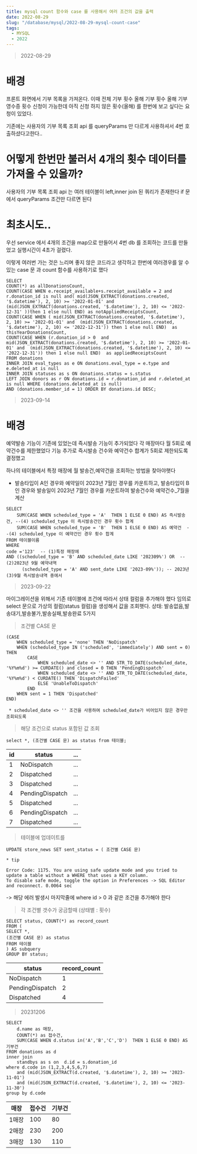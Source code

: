 ```yaml
---
title: mysql count 함수와 case 를 사용해서 여러 조건의 값을 출력
date: 2022-08-29
slug: "/database/mysql/2022-08-29-mysql-count-case"
tags:
  - MYSQL
  - 2022
---
```


> 2022-08-29
# 배경
프론트 화면에서 기부 목록을 가져온다.
이때
전체 기부 횟수
올해 기부 횟수
올해 기부영수증 횟수
신청이 가능한데 아직 신청 하지 않은 횟수(올해)
를 한번에 보고 싶다는 요청이 있었다.

기존에는 사용자의 기부 목록 조회 api 를 queryParams 만 다르게 사용하셔서 4번 호출하셨다고한다..


# 어떻게 한번만 불러서 4개의 횟수 데이터를 가져올 수 있을까?

사용자의 기부 목록 조회 api 는 여러 테이블이 left,inner join 된 쿼리가 존재한다
if 문에서 queryParams 조건만 다르면 된다

# 최초시도..
우선 service 에서 4개의 조건을 map으로 만들어서
4번 db 를 조회하는 코드를 만들었고
실행시간이 4초가 걸렸다.

이렇게 여러번 가는 것은 느리며 좋지 않은 코드라고 생각하고
한번에 여러경우를 알 수 있는 case 문 과 count 함수를 사용하기로 했다
```
SELECT
COUNT(*) as allDonationsCount,
COUNT(CASE WHEN e.receipt_available+s.receipt_available = 2 and r.donation_id is null and( mid(JSON_EXTRACT(donations.created, '$.datetime'), 2, 10) >= '2022-01-01' and  (mid(JSON_EXTRACT(donations.created, '$.datetime'), 2, 10) <= '2022-12-31' ))then 1 else null END) as notAppliedReceiptsCount,
COUNT(CASE WHEN ( mid(JSON_EXTRACT(donations.created, '$.datetime'), 2, 10) >= '2022-01-01' and  (mid(JSON_EXTRACT(donations.created, '$.datetime'), 2, 10) <= '2022-12-31')) then 1 else null END)  as thisYearDonationsCount,
COUNT(CASE WHEN (r.donation_id > 0  and mid(JSON_EXTRACT(donations.created, '$.datetime'), 2, 10) >= '2022-01-01' and  (mid(JSON_EXTRACT(donations.created, '$.datetime'), 2, 10) <= '2022-12-31')) then 1 else null END)  as appliedReceiptsCount
FROM donations
INNER JOIN eval_types as e ON donations.eval_type = e.type and e.deleted_at is null
INNER JOIN statuses as s ON donations.status = s.status
LEFT JOIN donors as r ON donations.id = r.donation_id and r.deleted_at is null WHERE (donations.deleted_at is null)
AND (donations.member_id = 1) ORDER BY donations.id DESC;
```

> 2023-09-14

# 배경
예약발송 기능이 기존에 있었는데 즉시발송 기능이 추가되었다
각 매장마다 월 5회로 예약건수를 제한했었다
기능 추가로 즉시발송 건수와 예약건수 합계가 5회로 제한되도록 결정했고

하나의 테이블에서 특정 매장에 월 발송건,예약건을 조회하는 방법을 찾아야햇다

* 발송타입이 A인 경우와 예약일이 2023년 7월인 경우를 카운트하고,
발송타입이 B인 경우와 발송일이 2023년 7월인 경우를 카운트하여 발송건수와 예약건수_7월을 계산

```
SELECT
    SUM(CASE WHEN scheduled_type = 'A'  THEN 1 ELSE 0 END) AS 즉시발송건, --(4) scheduled_type 이 즉시발송건인 경우 횟수 합계
    SUM(CASE WHEN scheduled_type = 'B'  THEN 1 ELSE 0 END) AS 예약건  --(4) scheduled_type 이 예약건인 경우 횟수 합계
FROM 테이블이름
WHERE
code ='123'  -- (1)특정 매장에
AND ((scheduled_type = 'B' AND scheduled_date LIKE '202309%') OR  -- (2)2023년 9월 예약내역
      (scheduled_type = 'A' AND sent_date LIKE '2023-09%')); -- 2023년 (3)9월 즉시발송내역 중에서
```


> 2023-09-22

마이그레이션을 위해서 기존 테이블에 조건에 따라서 상태 컬럼을 추가해야 했다
임의로 select 문으로 가상의 컬럼(status 컬럼)을 생성해서 값을 조회햇다.
상태: 발송없음,발송대기,발송불가,발송실패,발송완료 5가지

> 조건별 CASE 문
```
(CASE
    WHEN scheduled_type = 'none' THEN 'NoDispatch'
    WHEN (scheduled_type IN ('scheduled', 'immediately') AND sent = 0) THEN
        CASE
            WHEN scheduled_date <> '' AND STR_TO_DATE(scheduled_date, '%Y%m%d') >= CURDATE() and closed = 0 THEN 'PendingDispatch'
            WHEN scheduled_date <> '' AND STR_TO_DATE(scheduled_date, '%Y%m%d') < CURDATE() THEN 'DispatchFailed'
            ELSE 'UnableToDispatch'
        END
    WHEN sent = 1 THEN 'Dispatched'
END)
```
` * scheduled_date <> '' 조건을 사용하여 scheduled_date가 비어있지 않은 경우만 조회되도록`

> 해당 조건으로 status 포함된 값 조회
```
select *, (조건별 CASE 문) as status from 테이블;
```

|id|status| ...|
|---|---|---|
|1|NoDispatch| ...|
|2|Dispatched| ...|
|3|Dispatched| ...|
|4|PendingDispatch| ...|
|5|Dispatched| ...|
|6|PendingDispatch| ...|
|7|Dispatched| ...|

> 테이블에 업데이트를
```
UPDATE store_news SET sent_status = ( 조건별 CASE 문)
```


```
* tip

Error Code: 1175. You are using safe update mode and you tried to update a table without a WHERE that uses a KEY column.
To disable safe mode, toggle the option in Preferences -> SQL Editor and reconnect.	0.0064 sec
```
-> 해당 에러 발생시 마지막줄에 where id > 0 과 같은 조건을 추가해야 한다

>  각 조건별 갯수가 궁금할때 (상태별 : 횟수)
```
SELECT status, COUNT(*) as record_count
FROM (
SELECT *,
(조건별 CASE 문) as status
FROM 테이블
) AS subquery
GROUP BY status;
```
|status|record_count|
|---|---|
|NoDispatch|1|
|PendingDispatch|2|
|Dispatched|4|


> 20231206

```
SELECT
	d.name as 매장,
	COUNT(*) as 접수건,
	SUM(CASE WHEN d.status in('A','B','C','D')  THEN 1 ELSE 0 END) AS 기부건
FROM donations as d
inner join
	standbys as s on  d.id = s.donation_id
where d.code in (1,2,3,4,5,6,7)
	and (mid(JSON_EXTRACT(d.created, '$.datetime'), 2, 10) >= '2023-11-01')
	and (mid(JSON_EXTRACT(d.created, '$.datetime'), 2, 10) <= '2023-11-30')
group by d.code
```

|매장|접수건|기부건|
|---|---|---|
|1매장|100|80|
|2매장|230|200|
|3매장|130|110|
